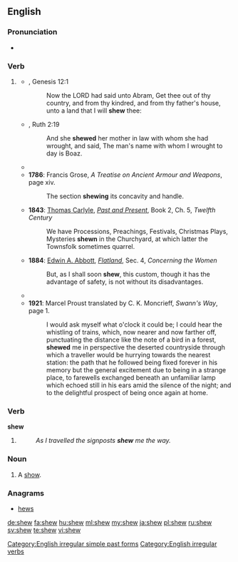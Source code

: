 ==English==

===Pronunciation===
* {{rhymes|əʊ|lang=en}}

===Verb===
{{en-verb|shews|shewing|shewed|'''[[shewed]]''' ''or'' '''[[shewn]]'''}}

# {{context|archaic|lang=en}} {{alternative form of|show|lang=en}}
#* {{RQ:Authorized Version}}, Genesis 12:1
#*: Now the LORD had said unto Abram, Get thee out of thy country, and from thy kindred, and from thy father's house, unto a land that I will '''shew''' thee:
#* {{RQ:Authorized Version}}, Ruth 2:19
#*: And she '''shewed''' her mother in law with whom she had wrought, and said, The man's name with whom I wrought to day is Boaz. 
#* {{quote-book|year= 1774|by= {{w|Le Page Du Pratz}}|title= The History of Louisiana: Or of the Western Parts of Virginia and Carolina: Containing a Description of the Countries that Lie on Both Sides of the River Mississippi: with an Account of the Settlements, Inhabitants, Soil, Climate, and Products|url= http://books.google.com/books?id=zEoUAAAAYAAJ&pg=PA42|chapter= The Governor surprized the Natchez with seven hundred Men.|publisher= T. Becket
|location= London|page= 42|passage= I give it you without any other design than to '''shew''' you that I reckon nothing dear to me, when I want to do you a pleasure.}}
#* '''1786''': Francis Grose, ''A Treatise on Ancient Armour and Weapons'', page xiv.
#*: The section '''shewing''' its concavity and handle.
#* '''1843''': [[:w:Thomas Carlyle|Thomas Carlyle]], ''[[:w:Past and Present (book)|Past and Present]]'', Book 2, Ch. 5, ''Twelfth Century''
#*: We have Processions, Preachings, Festivals, Christmas Plays, Mysteries '''shewn''' in the Churchyard, at which latter the Townsfolk sometimes quarrel.
#* '''1884''': [[w:Edwin A. Abbott|Edwin A. Abbott]], ''[[w:Flatland|Flatland]]'', Sec. 4, ''Concerning the Women''
#*: But, as I shall soon '''shew''', this custom, though it has the advantage of safety, is not without its disadvantages.
#* {{quote-book|year= 1913|year_published= 1967|author= {{w|John Bagnell Bury}}|by= {{w|Carl Heinrich Becker}}|title= The Cambridge Medieval History|chapter= The Expansion of the Saracens—The East; Historical aspect of Islam|section= The Rise of the Saracens and the foundation of the Western Empire|publisher= The Macmillan Company|location= New York|editor= {{w|Henry Melvill Gwatkin}} and {{w|James Pounder Whitney}}|volume= 2|page= 330|passage= Within the Christian sphere this current '''shews''' itself more especially in the territories of the Greek and Aramaic languages, and the difference between the Greek and Latin Churches is mainly that between Asia and Europe.}}
#* '''1921''': Marcel Proust translated by C. K. Moncrieff, ''Swann's Way'', page 1.
#*: I would ask myself what o'clock it could be; I could hear the whistling of trains, which, now nearer and now farther off, punctuating the distance like the note of a bird in a forest, '''shewed''' me in perspective the deserted countryside through which a traveller would be hurrying towards the nearest station: the path that he followed being fixed forever in his memory but the general excitement due to being in a strange place, to farewells exchanged beneath an unfamiliar lamp which echoed still in his ears amid the silence of the night; and to the delightful prospect of being once again at home.

===Verb===
'''shew'''

# {{qualifier|[[East Anglia]] dialect}} {{en-simple past of|show}}
#: ''As I travelled the signposts '''shew''' me the way.''

===Noun===
{{en-noun}}

# {{context|archaic|lang=en}} A [[show]].

===Anagrams===
* [[hews#English|hews]]

[[Category:English irregular simple past forms]]
[[Category:English irregular verbs]]

[[de:shew]]
[[fa:shew]]
[[hu:shew]]
[[ml:shew]]
[[my:shew]]
[[ja:shew]]
[[pl:shew]]
[[ru:shew]]
[[sv:shew]]
[[te:shew]]
[[vi:shew]]